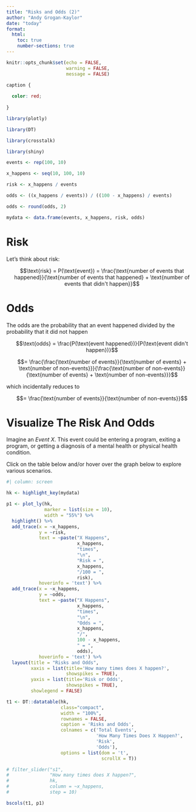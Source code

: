 ```yaml
---
title: "Risks and Odds (2)"
author: "Andy Grogan-Kaylor"
date: "today"
format: 
  html:
    toc: true
    number-sections: true
---
```


```r

knitr::opts_chunk$set(echo = FALSE,
                      warning = FALSE,
                      message = FALSE)

```

```css

caption {
  
  color: red;
  
}
```

```r

library(plotly)

library(DT)

library(crosstalk)

library(shiny)

```


```r

events <- rep(100, 10)

x_happens <- seq(10, 100, 10)

risk <- x_happens / events

odds <- ((x_happens / events)) / ((100 - x_happens) / events)

odds <- round(odds, 2)

mydata <- data.frame(events, x_happens, risk, odds)

```

# Risk

Let's think about risk: 

$$\text{risk} = P(\text{event}) = \frac{\text{number of events that happened}}{\text{number of events that happened} + \text{number of events that didn't happen}}$$

# Odds

The odds are the probability that an event happened divided by the probability that it did not happen

$$\text{odds} = \frac{P(\text{event happened})}{P(\text{event didn't happen})}$$

$$= \frac{\frac{\text{number of events}}{\text{number of events} + \text{number of non-events}}}{\frac{\text{number of non-events}}{\text{number of events} + \text{number of non-events}}}$$

which incidentally reduces to

$$= \frac{\text{number of events}}{\text{number of non-events}}$$

# Visualize The Risk And Odds

Imagine an *Event X*. This event could be entering a program, exiting a program, or getting a diagnosis of a mental health or physical health condition. 

Click on the table below and/or hover over the graph below to explore various scenarios.

```r
#| column: screen

hk <- highlight_key(mydata)

p1 <- plot_ly(hk,
              marker = list(size = 10),
              width = "55%") %>% 
  highlight() %>%
  add_trace(x = ~x_happens, 
            y = ~risk,
            text = ~paste("X Happens", 
                          x_happens, 
                          "times",
                          "\n",
                          "Risk = ", 
                          x_happens, 
                          "/100 = ", 
                          risk),
            hoverinfo = 'text') %>%
  add_trace(x = ~x_happens, 
            y = ~odds, 
            text = ~paste("X Happens", 
                          x_happens, 
                          "times",
                          "\n",
                          "Odds = ", 
                          x_happens, 
                          "/", 
                          100 - x_happens, 
                          " = ", 
                          odds),
            hoverinfo = 'text') %>%
  layout(title = "Risks and Odds",
         xaxis = list(title='How many times does X happen?',
                      showspikes = TRUE),
         yaxis = list(title='Risk or Odds',
                      showspikes = TRUE),
         showlegend = FALSE) 

t1 <- DT::datatable(hk, 
                    class="compact",
                    width = "100%",
                    rownames = FALSE,
                    caption = 'Risks and Odds',
                    colnames = c('Total Events', 
                                 'How Many Times Does X Happen?', 
                                 'Risk', 
                                 'Odds'),
                    options = list(dom = 't', 
                                   scrollX = T))

# filter_slider("s1", 
#               "How many times does X happen?", 
#               hk, 
#               column = ~x_happens,
#               step = 10)

bscols(t1, p1)

```

